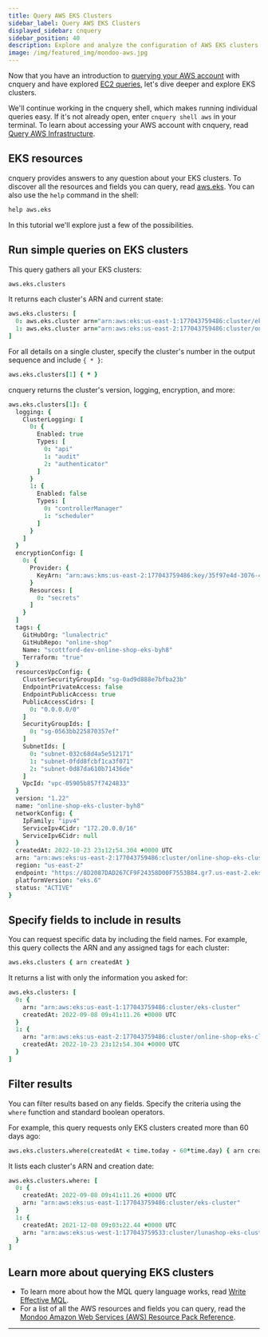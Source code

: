 ```yaml
---
title: Query AWS EKS Clusters
sidebar_label: Query AWS EKS Clusters
displayed_sidebar: cnquery
sidebar_position: 40
description: Explore and analyze the configuration of AWS EKS clusters
image: /img/featured_img/mondoo-aws.jpg
---
```


Now that you have an introduction to [querying your AWS account](/cnquery/cloud/aws/) with cnquery and have explored [EC2 queries](/cnquery/cloud/aws/ec2), let's dive deeper and explore EKS clusters.

We'll continue working in the cnquery shell, which makes running individual queries easy. If it's not already open, enter `cnquery shell aws` in your terminal. To learn about accessing your AWS account with cnquery, read [Query AWS Infrastructure](/cnquery/cloud/aws/).

## EKS resources

cnquery provides answers to any question about your EKS clusters. To discover all the resources and fields you can query, read [aws.eks](/mql/resources/aws-pack/aws.eks/). You can also use the `help` command in the shell:

```coffeescript
help aws.eks
```

In this tutorial we'll explore just a few of the possibilities.

## Run simple queries on EKS clusters

This query gathers all your EKS clusters:

```coffeescript
aws.eks.clusters
```

It returns each cluster's ARN and current state:

```coffeescript
aws.eks.clusters: [
  0: aws.eks.cluster arn="arn:aws:eks:us-east-1:177043759486:cluster/eks-cluster" version="1.22" status="FAILED"
  1: aws.eks.cluster arn="arn:aws:eks:us-east-2:177043759486:cluster/online-shop-eks-cluster-byh8" version="1.22" status="ACTIVE"
]
```

For all details on a single cluster, specify the cluster's number in the output sequence and include `{ * }`:

```coffeescript
aws.eks.clusters[1] { * }
```

cnquery returns the cluster's version, logging, encryption, and more:

```coffeescript
aws.eks.clusters[1]: {
  logging: {
    ClusterLogging: [
      0: {
        Enabled: true
        Types: [
          0: "api"
          1: "audit"
          2: "authenticator"
        ]
      }
      1: {
        Enabled: false
        Types: [
          0: "controllerManager"
          1: "scheduler"
        ]
      }
    ]
  }
  encryptionConfig: [
    0: {
      Provider: {
        KeyArn: "arn:aws:kms:us-east-2:177043759486:key/35f97e4d-3076-494e-bd27-9e9936c9f3ba"
      }
      Resources: [
        0: "secrets"
      ]
    }
  ]
  tags: {
    GitHubOrg: "lunalectric"
    GitHubRepo: "online-shop"
    Name: "scottford-dev-online-shop-eks-byh8"
    Terraform: "true"
  }
  resourcesVpcConfig: {
    ClusterSecurityGroupId: "sg-0ad9d888e7bfba23b"
    EndpointPrivateAccess: false
    EndpointPublicAccess: true
    PublicAccessCidrs: [
      0: "0.0.0.0/0"
    ]
    SecurityGroupIds: [
      0: "sg-0563bb225870357ef"
    ]
    SubnetIds: [
      0: "subnet-032c68d4a5e512171"
      1: "subnet-0fdd8fcbf1ca3f071"
      2: "subnet-0d87da610b71436de"
    ]
    VpcId: "vpc-05905b857f7424833"
  }
  version: "1.22"
  name: "online-shop-eks-cluster-byh8"
  networkConfig: {
    IpFamily: "ipv4"
    ServiceIpv4Cidr: "172.20.0.0/16"
    ServiceIpv6Cidr: null
  }
  createdAt: 2022-10-23 23:12:54.304 +0000 UTC
  arn: "arn:aws:eks:us-east-2:177043759486:cluster/online-shop-eks-cluster-byh8"
  region: "us-east-2"
  endpoint: "https://8D2087DAD267CF9F24358D00F7553B84.gr7.us-east-2.eks.amazonaws.com"
  platformVersion: "eks.6"
  status: "ACTIVE"
}
```

## Specify fields to include in results

You can request specific data by including the field names. For example, this query collects the ARN and any assigned tags for each cluster:

```coffeescript
aws.eks.clusters { arn createdAt }
```

It returns a list with only the information you asked for:

```coffeescript
aws.eks.clusters: [
  0: {
    arn: "arn:aws:eks:us-east-1:177043759486:cluster/eks-cluster"
    createdAt: 2022-09-08 09:41:11.26 +0000 UTC
  }
  1: {
    arn: "arn:aws:eks:us-east-2:177043759486:cluster/online-shop-eks-cluster-byh8"
    createdAt: 2022-10-23 23:12:54.304 +0000 UTC
  }
]
```

## Filter results

You can filter results based on any fields. Specify the criteria using the `where` function and standard boolean operators.

For example, this query requests only EKS clusters created more than 60 days ago:

```coffeescript
aws.eks.clusters.where(createdAt < time.today - 60*time.day) { arn createdAt }
```

It lists each cluster's ARN and creation date:

```coffeescript
aws.eks.clusters.where: [
  0: {
    createdAt: 2022-09-08 09:41:11.26 +0000 UTC
    arn: "arn:aws:eks:us-east-1:177043759486:cluster/eks-cluster"
  }
  1: {
    createdAt: 2021-12-08 09:03:22.44 +0000 UTC
    arn: "arn:aws:eks:us-west-1:177043759533:cluster/lunashop-eks-cluster"
  }
]
```

## Learn more about querying EKS clusters

- To learn more about how the MQL query language works, read [Write Effective MQL](/mql/mql.write/).
- For a list of all the AWS resources and fields you can query, read the [Mondoo Amazon Web Services (AWS) Resource Pack Reference](/mql/resources/aws-pack/).

---

